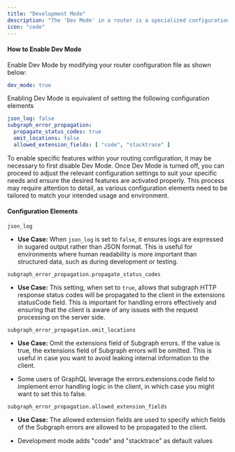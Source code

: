 ---
title: "Development Mode"
description: "The 'Dev Mode' in a router is a specialized configuration preset designed to optimize the local development process. By activating Dev Mode, developers can access a streamlined set of features that significantly enhance the efficiency and comfort of the development experience, while simplifying the configuration."
icon: "code"
---

#### How to Enable Dev Mode

Enable Dev Mode by modifying your router configuration file as shown below:

```yaml
dev_mode: true
```

Enabling Dev Mode is equivalent of setting the following configuration elements

```yaml
json_log: false
subgraph_error_propagation:
  propagate_status_codes: true
  omit_locations: false
  allowed_extension_fields: [ "code", "stacktrace" ]
```

To enable specific features within your routing configuration, it may be necessary to first disable Dev Mode. Once Dev Mode is turned off, you can proceed to adjust the relevant configuration settings to suit your specific needs and ensure the desired features are activated properly. This process may require attention to detail, as various configuration elements need to be tailored to match your intended usage and environment.

#### Configuration Elements

`json_log`

* **Use Case:** When `json_log` is set to `false`, it ensures logs are expressed in sugared output rather than JSON format. This is useful for environments where human readability is more important than structured data, such as during development or testing.

`subgraph_error_propagation.propagate_status_codes`

* **Use Case:** This setting, when set to `true`, allows that subgraph HTTP response status codes will be propagated to the client in the extensions statusCode field. This is important for handling errors effectively and ensuring that the client is aware of any issues with the request processing on the server side.

`subgraph_error_propagation.omit_locations`

* **Use Case:** Omit the extensions field of Subgraph errors. If the value is true, the extensions field of Subgraph errors will be omitted. This is useful in case you want to avoid leaking internal information to the client.

* Some users of GraphQL leverage the errors.extensions.code field to implement error handling logic in the client, in which case you might want to set this to false.

`subgraph_error_propagation.allowed_extension_fields`

* **Use Case:** The allowed extension fields are used to specify which fields of the Subgraph errors are allowed to be propagated to the client.

* Development mode adds "code" and "stacktrace" as default values

